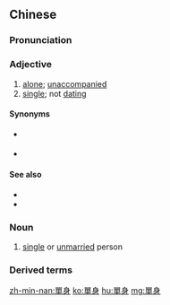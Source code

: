 {{also|单身}}
==Chinese==
{{zh-forms|s=单身}}

===Pronunciation===
{{zh-pron
|m=dānshēn
|c=daan1 san1
|h=pfs=tân-sṳ̂n
|mn=tan-sin/tw:toaⁿ-sin
|mn_note=Taiwan: toaⁿ-sin - vernacular; tan-sin - literary
|cat=a,n
}}

===Adjective===
{{zh-adj}}

# [[alone]]; [[unaccompanied]]
# [[single]]; not [[dating]]

====Synonyms====
* {{sense|alone}} {{zh-l|隻身}}
* {{sense|single}} {{zh-l|獨身}}

====See also====
* {{zh-l|未婚}}
* {{zh-l|已婚}}

===Noun===
{{zh-noun}}

# [[single]] or [[unmarried]] person

===Derived terms===
{{zh-der|單身狗|單身貴族|單身漢}}

[[zh-min-nan:單身]]
[[ko:單身]]
[[hu:單身]]
[[mg:單身]]